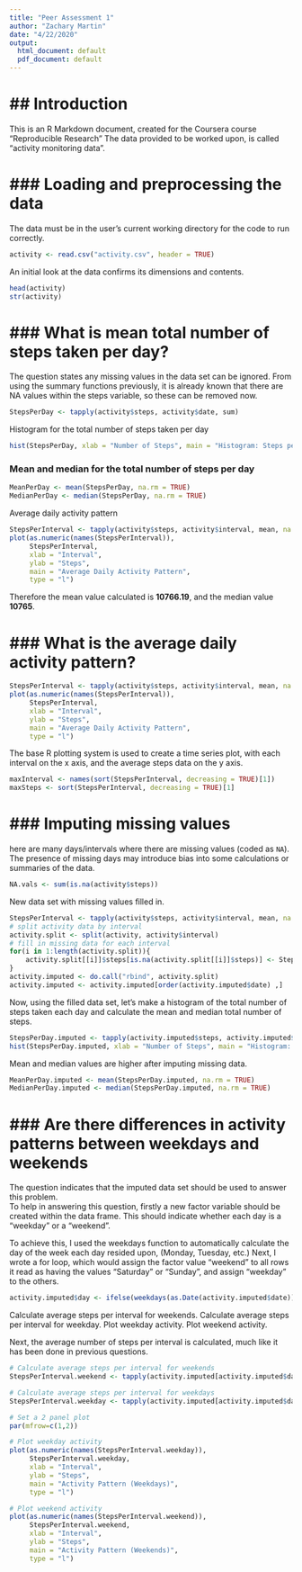 ```yaml
---
title: "Peer Assessment 1"
author: "Zachary Martin"
date: "4/22/2020"
output:
  html_document: default
  pdf_document: default
---
```


## Introduction
============================================
This is an R Markdown document, created for the Coursera course "Reproducible Research" The data provided to be worked upon, is called "activity monitoring data".


### Loading and preprocessing the data
============================================

The data must be in the user's current working directory for the code to run correctly. 

```r
activity <- read.csv("activity.csv", header = TRUE)
```

An initial look at the data confirms its dimensions and contents.

```r
head(activity)
str(activity)
```

### What is mean total number of steps taken per day?
==================================================================
The question states any missing values in the data set can be ignored. From using the summary functions previously, it is already known that there are NA values within the steps variable, so these can be removed now.

```r
StepsPerDay <- tapply(activity$steps, activity$date, sum)
```

Histogram for the total number of steps taken per day
```r
hist(StepsPerDay, xlab = "Number of Steps", main = "Histogram: Steps per Day")
```

### Mean and median for the total number of steps per day


```r
MeanPerDay <- mean(StepsPerDay, na.rm = TRUE)
MedianPerDay <- median(StepsPerDay, na.rm = TRUE)
```

Average daily activity pattern

```r
StepsPerInterval <- tapply(activity$steps, activity$interval, mean, na.rm = TRUE)
plot(as.numeric(names(StepsPerInterval)), 
     StepsPerInterval, 
     xlab = "Interval", 
     ylab = "Steps", 
     main = "Average Daily Activity Pattern", 
     type = "l")
```

Therefore the mean value calculated is **10766.19**, and the median value **10765**.

### What is the average daily activity pattern?
============================================================

```r
StepsPerInterval <- tapply(activity$steps, activity$interval, mean, na.rm = TRUE)
plot(as.numeric(names(StepsPerInterval)), 
     StepsPerInterval, 
     xlab = "Interval", 
     ylab = "Steps", 
     main = "Average Daily Activity Pattern", 
     type = "l")
```

The base R plotting system is used to create a time series plot, with each interval on the x axis, and the average steps data on the y axis.

```r
maxInterval <- names(sort(StepsPerInterval, decreasing = TRUE)[1])
maxSteps <- sort(StepsPerInterval, decreasing = TRUE)[1]
```



### Imputing missing values
=======================================

here are many days/intervals where there are missing values (coded as `NA`). The presence of missing days may introduce bias into some calculations or summaries of the data.

```r
NA.vals <- sum(is.na(activity$steps))
```

New data set with missing values filled in. 

```r
StepsPerInterval <- tapply(activity$steps, activity$interval, mean, na.rm = TRUE)
# split activity data by interval
activity.split <- split(activity, activity$interval)
# fill in missing data for each interval
for(i in 1:length(activity.split)){
    activity.split[[i]]$steps[is.na(activity.split[[i]]$steps)] <- StepsPerInterval[i]
}
activity.imputed <- do.call("rbind", activity.split)
activity.imputed <- activity.imputed[order(activity.imputed$date) ,]
```
Now, using the filled data set, let's make a histogram of the total number of steps taken each day and calculate the mean and median total number of steps.

```r
StepsPerDay.imputed <- tapply(activity.imputed$steps, activity.imputed$date, sum)
hist(StepsPerDay.imputed, xlab = "Number of Steps", main = "Histogram: Steps per Day (Imputed data)")
```

Mean and median values are higher after imputing missing data. 

```r
MeanPerDay.imputed <- mean(StepsPerDay.imputed, na.rm = TRUE)
MedianPerDay.imputed <- median(StepsPerDay.imputed, na.rm = TRUE)
```

### Are there differences in activity patterns between weekdays and weekends
=========================================================================================
The question indicates that the imputed data set should be used to answer this problem.  
To help in answering this question, firstly a new factor variable should be created within the data frame. This should indicate whether each day is a "weekday" or a "weekend".

To achieve this, I used the weekdays function to automatically calculate the day of the week each day resided upon, (Monday, Tuesday, etc.) Next, I wrote a for loop, which would assign the factor value "weekend" to all rows it read as having the values "Saturday" or "Sunday", and assign "weekday" to the others.

```r
activity.imputed$day <- ifelse(weekdays(as.Date(activity.imputed$date)) == "Saturday" | weekdays(as.Date(activity.imputed$date)) == "Sunday", "weekend", "weekday")
```

Calculate average steps per interval for weekends.
Calculate average steps per interval for weekday.
Plot weekday activity.
Plot weekend activity.

Next, the average number of steps per interval is calculated, much like it has been done in previous questions.

```r
# Calculate average steps per interval for weekends
StepsPerInterval.weekend <- tapply(activity.imputed[activity.imputed$day == "weekend" ,]$steps, activity.imputed[activity.imputed$day == "weekend" ,]$interval, mean, na.rm = TRUE)

# Calculate average steps per interval for weekdays
StepsPerInterval.weekday <- tapply(activity.imputed[activity.imputed$day == "weekday" ,]$steps, activity.imputed[activity.imputed$day == "weekday" ,]$interval, mean, na.rm = TRUE)

# Set a 2 panel plot
par(mfrow=c(1,2))

# Plot weekday activity
plot(as.numeric(names(StepsPerInterval.weekday)), 
     StepsPerInterval.weekday, 
     xlab = "Interval", 
     ylab = "Steps", 
     main = "Activity Pattern (Weekdays)", 
     type = "l")

# Plot weekend activity
plot(as.numeric(names(StepsPerInterval.weekend)), 
     StepsPerInterval.weekend, 
     xlab = "Interval", 
     ylab = "Steps", 
     main = "Activity Pattern (Weekends)", 
     type = "l")
```

